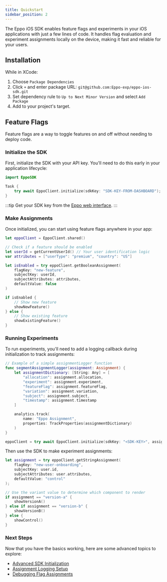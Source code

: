 ```yaml
---
title: Quickstart
sidebar_position: 2
---
```


The Eppo iOS SDK enables feature flags and experiments in your iOS applications with just a few lines of code. It handles flag evaluation and experiment assignments locally on the device, making it fast and reliable for your users.

## Installation

While in XCode:

1. Choose `Package Dependencies`
2. Click `+` and enter package URL: `git@github.com:Eppo-exp/eppo-ios-sdk.git`
3. Set dependency rule to `Up to Next Minor Version` and select `Add Package`
4. Add to your project's target.

## Feature Flags

Feature flags are a way to toggle features on and off without needing to deploy code.


### Initialize the SDK

First, initialize the SDK with your API key. You'll need to do this early in your application lifecycle:

```swift
import EppoSDK

Task {
    try await EppoClient.initialize(sdkKey: "SDK-KEY-FROM-DASHBOARD");
}
```

:::tip
Get your SDK key from the [Eppo web interface](https://eppo.cloud/feature-flags/keys).
:::

### Make Assignments

Once initialized, you can start using feature flags anywhere in your app:

```swift
let eppoClient = EppoClient.shared()

// Check if a feature should be enabled
let userId = getCurrentUserId() // Your user identification logic
var attributes = ["userType": "premium", "country": "US"]

let isEnabled = try eppoClient.getBooleanAssignment(
    flagKey: "new-feature",
    subjectKey: userId,
    subjectAttributes: attributes,
    defaultValue: false
)

if isEnabled {
    // Show new feature
    showNewFeature()
} else {
    // Show existing feature
    showExistingFeature()
}
```

### Running Experiments

To run experiments, you'll need to add a logging callback during initialization to track assignments:

```swift
// Example of a simple assignmentLogger function
func segmentAssignmentLogger(assignment: Assignment) {
    let assignmentDictionary: [String: Any] = [
        "allocation": assignment.allocation,
        "experiment": assignment.experiment,
        "featureFlag": assignment.featureFlag,
        "variation": assignment.variation,
        "subject": assignment.subject,
        "timestamp": assignment.timestamp
    ]

    analytics.track(
        name: "Eppo Assignment", 
        properties: TrackProperties(assignmentDictionary)
    )
}

eppoClient = try await EppoClient.initialize(sdkKey: "<SDK-KEY>", assignmentLogger: segmentAssignmentLogger)

```

Then use the SDK to make experiment assignments:

```swift
let assignment = try eppoClient.getStringAssignment(
    flagKey: "new-user-onboarding",
    subjectKey: user.id,
    subjectAttributes: user.attributes,
    defaultValue: "control"
);

// Use the variant value to determine which component to render
if assignment == "version-a" {
    showVersionA()
} else if assignment == "version-b" {
    showVersionB()
} else {
    showControl()
}
```

### Next Steps

Now that you have the basics working, here are some advanced topics to explore:
- [Advanced SDK Initialization](/sdks/client-sdks/ios/initialization)
- [Assignment Logging Setup](/sdks/event-logging)
- [Debugging Flag Assignments](/sdks/sdk-features/debugging-flag-assignment)


